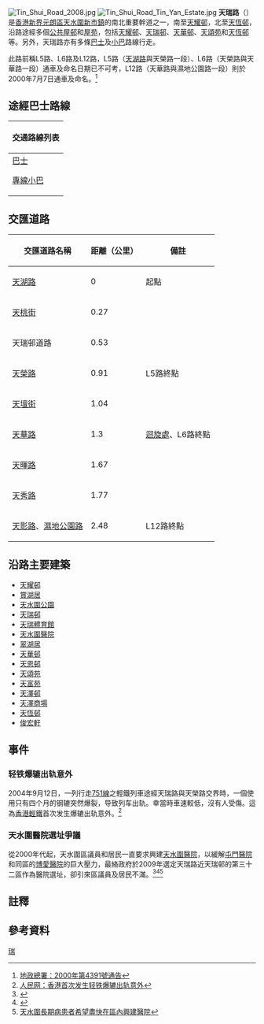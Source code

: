 {{Infobox Hong Kong Road
|   中文街道名稱    = 天瑞路
|   英文街道名稱    = Tin Shui Road
|   圖片    =  File:Tin Shui Road north end.jpg
|   圖片說明    =  天瑞路近[[天恒邨|天恒邨]]（左）和[[俊宏軒|俊宏軒]]
|   路段總長度    = 2.48
|   車速限制    = 50
|   行車線數量    =  四線雙向
|   所在地區    = [[元朗區|元朗區]]
|   起點    = [[天影路|天影路]]、[[濕地公園路|濕地公園路]]的交匯
|   終點    = [[天湖路|天湖路]]
|   道路命名日期    = L12路：2000年7月7日
|   命名文件    = L12路：《地政總署2000年第4391號通告》
|   道路動工日期    = 
|   道路興建計劃    = 
|   道路舊名資料    = L5路、L6路、L12路
|   通車日期    = 1993年
|   收費 = -
}}
[[File:Tin_Shui_Road_2008.jpg|thumb]]
[[File:Tin_Shui_Road_Tin_Yan_Estate.jpg|thumb]]
'''天瑞路'''（{{lang-en|Tin Shui Road}}）是[[香港|香港]][[新界|新界]][[元朗區|元朗區]][[天水圍新市鎮|天水圍新市鎮]]的南北重要幹道之一，南至[[天耀邨|天耀邨]]，北至[[天恆邨|天恆邨]]，沿路途經多個[[香港公共屋邨|公共屋邨]]和[[私人屋苑|屋苑]]，包括[[天耀邨|天耀邨]]、[[天瑞邨|天瑞邨]]、[[天華邨|天華邨]]、[[天頌苑|天頌苑]]和[[天恆邨|天恆邨]]等。另外，天瑞路亦有多條[[香港巴士|巴士]]及[[專線小巴|小巴]]路線行走。

此路前稱L5路、L6路及L12路，L5路（[[天湖路|天湖路]]與天榮路一段）、L6路（天榮路與天華路一段）通車及命名日期已不可考，L12路（天華路與濕地公園路一段）則於2000年7月7日通車及命名。<ref>[http://www.gld.gov.hk/cgi-bin/gld/egazette/gazettefiles.cgi?lang=c&extra=&year=2000&month=07&day=07&vol=04&no=27&gn=4391&header=1&part=0&df=1&nt=gn&acurrentpage=12&agree=1&newfile=1&gaz_type=mg 地政總署：2000年第4391號通告]</ref>

== 途經巴士路線 ==
{| class="mw-collapsible mw-collapsed wikitable" style="background:white; margin: 0 auto; width: auto;" 
! 交通路線列表
|-
|
;[[香港巴士|巴士]]
{{九龍新界巴士簡單列表|65X|69C|69M|69X|265B|265M|269B|269C|269D|269M|269S|269X|276A|276B|N269|B2P}}{{港鐵巴士簡單列表|K73|K74|K75P|K76}}
{{過海隧道巴士簡單列表|967|967X|969|969B|969C|969X|969P|969N|N969}}{{大嶼山巴士簡單列表|A37|E37|E37C|N30|NA37}}
;[[香港小巴|專線小巴]]
{{新界專線小巴簡單列表|34A|79S|610S|618}}
|}

== 交匯道路 ==
{| class="wikitable" style="text-align: center;"
|-
! 交匯道路名稱 !! 距離（公里） !! 備註
|-
| [[天湖路|天湖路]] || 0 || 起點
|-
| [[天桃街|天桃街]] || 0.27 || 
|-
| 天瑞邨道路 || 0.53 || 
|-
| [[天榮路|天榮路]] || 0.91 || L5路終點
|-
| [[天壇街|天壇街]] || 1.04 || 
|-
| [[香港天水圍街道列表|天華路]] || 1.3 || [[迴旋處|迴旋處]]、L6路終點
|-
| [[天暉路|天暉路]] || 1.67 || 
|-
| [[天秀路|天秀路]] || 1.77 || 
|-
| [[天影路|天影路]]、[[濕地公園路|濕地公園路]] || 2.48 || L12路終點
|}

==沿路主要建築==
*[[天耀邨|天耀邨]]
*[[賞湖居|賞湖居]]
*[[天水圍公園|天水圍公園]]
*[[天瑞邨|天瑞邨]]
*[[天瑞體育館|天瑞體育館]]
*[[天水圍醫院|天水圍醫院]]
*[[翠湖居|翠湖居]]
*[[天華邨|天華邨]]
*[[天恩邨|天恩邨]]
*[[天頌苑|天頌苑]]
*[[天富苑|天富苑]]
*[[天澤邨|天澤邨]]
*[[天澤商場|天澤商場]]
*[[天恆邨|天恆邨]]
*[[俊宏軒|俊宏軒]]

== 事件 ==
===轻铁爆辘出轨意外===
2004年9月12日，一列行走[[香港輕鐵751線|751線]]之輕鐵列車途經天瑞路與天榮路交界時，一個使用只有四个月的钢辘突然爆裂，导致列车出轨。幸當時車速較低，沒有人受傷。這為[[香港輕鐵|香港輕鐵]]首次发生爆辘出轨意外。<ref>[http://news.sina.com.cn/o/2004-09-12/13033647722s.shtml 人民网：香港首次发生轻铁爆辘出轨意外]</ref>

===天水圍醫院選址爭議===
從2000年代起，天水圍區議員和居民一直要求興建[[天水圍醫院|天水圍醫院]]，以緩解[[屯門醫院|屯門醫院]]和同區的[[博愛醫院|博愛醫院]]的巨大壓力，最絡政府於2009年選定天瑞路近天瑞邨的第三十二區{{notetag|三十二區面積只有1.4公頃}}作為醫院選址，卻引來區議員及居民不滿。<ref>{{Cite web |url=http://news.sina.com.hk/cgi-bin/nw/show.cgi/4/1/1/1055580/1.html |title=天水圍建蚊型醫院區議員不收貨 |access-date=2010-05-26 |archive-url=https://web.archive.org/web/20110829122236/http://news.sina.com.hk/cgi-bin/nw/show.cgi/4/1/1/1055580/1.html |archive-date=2011-08-29 |dead-url=yes }}</ref><ref>{{Cite web |url=http://www.chinesetoday.com/news/show/id/22580 |title=文匯報美洲版：苦戰天水圍救人者難自救 社工哀呼我想死 |accessdate=2010-05-26 |archive-date=2007-11-07 |archive-url=https://web.archive.org/web/20071107052054/http://chinesetoday.com/news/show/id/22580 |dead-url=no }}</ref><ref>[http://www.hkatvnews.com/v3/share_out/_content/2009/03/03/atvnews_126836.html 天水圍長期病患者希望盡快在區內興建醫院]{{dead link|date=2017年12月 |bot=InternetArchiveBot |fix-attempted=yes }}</ref>

== 註釋 ==
{{NoteFoot}}

== 參考資料 ==
{{reflist|2}}

{{天水圍行車道路列表}}

[[Category:天水圍街道|瑞]]